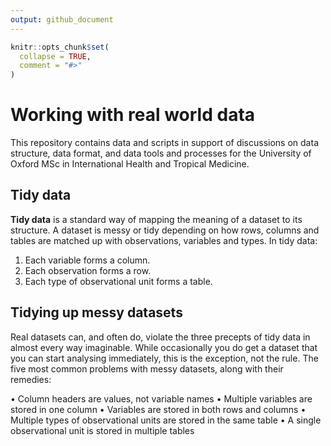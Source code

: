 ```yaml
---
output: github_document
---
```


<!-- README.md is generated from README.Rmd. Please edit that file -->

```r
knitr::opts_chunk$set(
  collapse = TRUE,
  comment = "#>"
)
```

# Working with real world data

<!-- badges: start -->
<!-- badges: end -->

This repository contains data and scripts in support of discussions on data structure, data format, and data tools and processes for the University of Oxford MSc in International Health and Tropical Medicine.

## Tidy data

**Tidy data** is a standard way of mapping the meaning of a dataset to its structure. A dataset is messy or tidy depending on how rows, columns and tables are matched up with observations, variables and types. In tidy data:

1. Each variable forms a column.
2. Each observation forms a row.
3. Each type of observational unit forms a table.

## Tidying up messy datasets

Real datasets can, and often do, violate the three precepts of tidy data in almost every way imaginable. While occasionally you do get a dataset that you can start analysing immediately, this is the exception, not the rule. The five most common problems with messy datasets, along with their remedies:

• Column headers are values, not variable names
• Multiple variables are stored in one column
• Variables are stored in both rows and columns
• Multiple types of observational units are stored in the same table
• A single observational unit is stored in multiple tables
